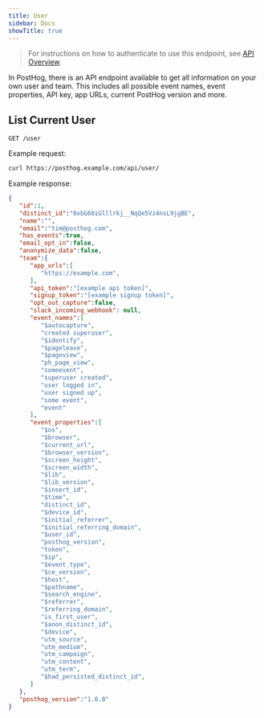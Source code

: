 ```yaml
---
title: User
sidebar: Docs
showTitle: true
---
```


> For instructions on how to authenticate to use this endpoint, see [API Overview](/docs/api/overview).

In PostHog, there is an API endpoint available to get all information on your own user and team.
This includes all possible event names, event properties, API key, app URLs, current PostHog version and more.


## List Current User


```shell
GET /user
```


Example request:

```bash
curl https://posthog.example.com/api/user/
```

Example response:

```json
{
   "id":1,
   "distinct_id":"0xbG68iGlllrkj__NqQe5Vz4nsL9jgBE",
   "name":"",
   "email":"tim@posthog.com",
   "has_events":true,
   "email_opt_in":false,
   "anonymize_data":false,
   "team":{
      "app_urls":[
         "https://example.com",
      ],
      "api_token":"[example api token]",
      "signup_token":"[example signup token]",
      "opt_out_capture":false,
      "slack_incoming_webhook": null,
      "event_names":[
         "$autocapture",
         "created superuser",
         "$identify",
         "$pageleave",
         "$pageview",
         "ph_page_view",
         "someevent",
         "superuser created",
         "user logged in",
         "user signed up",
         "some event",
         "event"
      ],
      "event_properties":[
         "$os",
         "$browser",
         "$current_url",
         "$browser_version",
         "$screen_height",
         "$screen_width",
         "$lib",
         "$lib_version",
         "$insert_id",
         "$time",
         "distinct_id",
         "$device_id",
         "$initial_referrer",
         "$initial_referring_domain",
         "$user_id",
         "posthog_version",
         "token",
         "$ip",
         "$event_type",
         "$ce_version",
         "$host",
         "$pathname",
         "$search_engine",
         "$referrer",
         "$referring_domain",
         "is_first_user",
         "$anon_distinct_id",
         "$device",
         "utm_source",
         "utm_medium",
         "utm_campaign",
         "utm_content",
         "utm_term",
         "$had_persisted_distinct_id",
      ]
   },
   "posthog_version":"1.6.0"
}
```